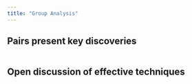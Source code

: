 ```yaml
---
title: "Group Analysis"
---
```


## Pairs present key discoveries  

::::{.columns}
:::{.column width="70%"}

:::

:::{.column width="30%"}

<!-- <br><br><br> -->

:::{.timer #UNIQUE-ID-1 seconds=900 starton=interaction}
:::
:::
::::

## Open discussion of effective techniques 

::::{.columns}
:::{.column width="70%"}

:::

:::{.column width="30%"}

<!-- <br><br><br> -->

:::{.timer #UNIQUE-ID-2 seconds=600 starton=interaction}
:::
:::
::::